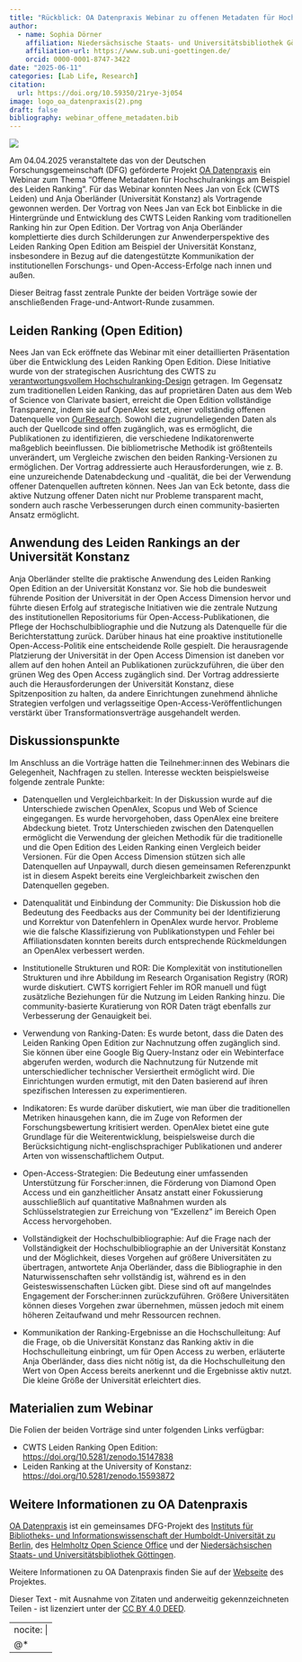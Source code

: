 ```yaml
---
title: "Rückblick: OA Datenpraxis Webinar zu offenen Metadaten für Hochschulrankings am Beispiel des Leiden Ranking"
author: 
  - name: Sophia Dörner
    affiliation: Niedersächsische Staats- und Universitätsbibliothek Göttingen
    affiliation-url: https://www.sub.uni-goettingen.de/
    orcid: 0000-0001-8747-3422
date: "2025-06-11"
categories: [Lab Life, Research]
citation: 
  url: https://doi.org/10.59350/21rye-3j054 
image: logo_oa_datenpraxis(2).png
draft: false
bibliography: webinar_offene_metadaten.bib
---
```


![](logo_oa_datenpraxis(2).png){fig-align="center"}

Am 04.04.2025 veranstaltete das von der Deutschen Forschungsgemeinschaft (DFG) geförderte Projekt [OA Datenpraxis](https://oa-datenpraxis.de/) ein Webinar zum Thema "Offene Metadaten für Hochschulrankings am Beispiel des Leiden Ranking". Für das Webinar konnten Nees Jan von Eck (CWTS Leiden) und Anja Oberländer (Universität Konstanz) als Vortragende gewonnen werden. Der Vortrag von Nees Jan van Eck bot Einblicke in die Hintergründe und Entwicklung des CWTS Leiden Ranking vom traditionellen Ranking hin zur Open Edition. Der Vortrag von Anja Oberländer komplettierte dies durch Schilderungen zur Anwenderperspektive des Leiden Ranking Open Edition am Beispiel der Universität Konstanz, insbesondere in Bezug auf die datengestützte Kommunikation der institutionellen Forschungs- und Open-Access-Erfolge nach innen und außen.

Dieser Beitrag fasst zentrale Punkte der beiden Vorträge sowie der anschließenden Frage-und-Antwort-Runde zusammen.

## Leiden Ranking (Open Edition)

Nees Jan van Eck eröffnete das Webinar mit einer detaillierten Präsentation über die Entwicklung des Leiden Ranking Open Edition. Diese Initiative wurde von der strategischen Ausrichtung des CWTS zu [verantwortungsvollem Hochschulranking-Design](https://www.cwts.nl/blog?article=n-r2q274) getragen. Im Gegensatz zum traditionellen Leiden Ranking, das auf proprietären Daten aus dem Web of Science von Clarivate basiert, erreicht die Open Edition vollständige Transparenz, indem sie auf OpenAlex setzt, einer vollständig offenen Datenquelle von [OurResearch](https://ourresearch.org/). Sowohl die zugrundeliegenden Daten als auch der Quellcode sind offen zugänglich, was es ermöglicht, die Publikationen zu identifizieren, die verschiedene Indikatorenwerte maßgeblich beeinflussen. Die bibliometrische Methodik ist größtenteils unverändert, um Vergleiche zwischen den beiden Ranking-Versionen zu ermöglichen. Der Vortrag addressierte auch Herausforderungen, wie z. B. eine unzureichende Datenabdeckung und -qualität, die bei der Verwendung offener Datenquellen auftreten können. Nees Jan van Eck betonte, dass die aktive Nutzung offener Daten nicht nur Probleme transparent macht, sondern auch rasche Verbesserungen durch einen community-basierten Ansatz ermöglicht.

## Anwendung des Leiden Rankings an der Universität Konstanz

Anja Oberländer stellte die praktische Anwendung des Leiden Ranking Open Edition an der Universität Konstanz vor. Sie hob die bundesweit führende Position der Universität in der Open Access Dimension hervor und führte diesen Erfolg auf strategische Initiativen wie die zentrale Nutzung des institutionellen Repositoriums für Open-Access-Publikationen, die Pflege der Hochschulbibliographie und die Nutzung als Datenquelle für die Berichterstattung zurück. Darüber hinaus hat eine proaktive institutionelle Open-Access-Politik eine entscheidende Rolle gespielt. Die herausragende Platzierung der Universität in der Open Access Dimension ist daneben vor allem auf den hohen Anteil an Publikationen zurückzuführen, die über den grünen Weg des Open Access zugänglich sind. Der Vortrag addressierte auch die Herausforderungen der Universität Konstanz, diese Spitzenposition zu halten, da andere Einrichtungen zunehmend ähnliche Strategien verfolgen und verlagsseitige Open-Access-Veröffentlichungen verstärkt über Transformationsverträge ausgehandelt werden.

## Diskussionspunkte

Im Anschluss an die Vorträge hatten die Teilnehmer:innen des Webinars die Gelegenheit, Nachfragen zu stellen. Interesse weckten beispielsweise folgende zentrale Punkte:

-   Datenquellen und Vergleichbarkeit: In der Diskussion wurde auf die Unterschiede zwischen OpenAlex, Scopus und Web of Science eingegangen. Es wurde hervorgehoben, dass OpenAlex eine breitere Abdeckung bietet. Trotz Unterschieden zwischen den Datenquellen ermöglicht die Verwendung der gleichen Methodik für die traditionelle und die Open Edition des Leiden Ranking einen Vergleich beider Versionen. Für die Open Access Dimension stützen sich alle Datenquellen auf Unpaywall, durch diesen gemeinsamen Referenzpunkt ist in diesem Aspekt bereits eine Vergleichbarkeit zwischen den Datenquellen gegeben.

-   Datenqualität und Einbindung der Community: Die Diskussion hob die Bedeutung des Feedbacks aus der Community bei der Identifizierung und Korrektur von Datenfehlern in OpenAlex wurde hervor. Probleme wie die falsche Klassifizierung von Publikationstypen und Fehler bei Affiliationsdaten konnten bereits durch entsprechende Rückmeldungen an OpenAlex verbessert werden.

-   Institutionelle Strukturen und ROR: Die Komplexität von institutionellen Strukturen und ihre Abbildung im Research Organisation Registry (ROR) wurde diskutiert. CWTS korrigiert Fehler im ROR manuell und fügt zusätzliche Beziehungen für die Nutzung im Leiden Ranking hinzu. Die community-basierte Kuratierung von ROR Daten trägt ebenfalls zur Verbesserung der Genauigkeit bei.

-   Verwendung von Ranking-Daten: Es wurde betont, dass die Daten des Leiden Ranking Open Edition zur Nachnutzung offen zugänglich sind. Sie können über eine Google Big Query-Instanz oder ein Webinterface abgerufen werden, wodurch die Nachnutzung für Nutzende mit unterschiedlicher technischer Versiertheit ermöglicht wird. Die Einrichtungen wurden ermutigt, mit den Daten basierend auf ihren spezifischen Interessen zu experimentieren.

-   Indikatoren: Es wurde darüber diskutiert, wie man über die traditionellen Metriken hinausgehen kann, die im Zuge von Reformen der Forschungsbewertung kritisiert werden. OpenAlex bietet eine gute Grundlage für die Weiterentwicklung, beispielsweise durch die Berücksichtigung nicht-englischsprachiger Publikationen und anderer Arten von wissenschaftlichem Output.

-   Open-Access-Strategien: Die Bedeutung einer umfassenden Unterstützung für Forscher:innen, die Förderung von Diamond Open Access und ein ganzheitlicher Ansatz anstatt einer Fokussierung ausschließlich auf quantitative Maßnahmen wurden als Schlüsselstrategien zur Erreichung von "Exzellenz" im Bereich Open Access hervorgehoben.

-   Vollständigkeit der Hochschulbibliographie: Auf die Frage nach der Vollständigkeit der Hochschulbibliographie an der Universität Konstanz und der Möglichkeit, dieses Vorgehen auf größere Universitäten zu übertragen, antwortete Anja Oberländer, dass die Bibliographie in den Naturwissenschaften sehr vollständig ist, während es in den Geisteswissenschaften Lücken gibt. Diese sind oft auf mangelndes Engagement der Forscher:innen zurückzuführen. Größere Universitäten können dieses Vorgehen zwar übernehmen, müssen jedoch mit einem höheren Zeitaufwand und mehr Ressourcen rechnen.

-   Kommunikation der Ranking-Ergebnisse an die Hochschulleitung: Auf die Frage, ob die Universität Konstanz das Ranking aktiv in die Hochschulleitung einbringt, um für Open Access zu werben, erläuterte Anja Oberländer, dass dies nicht nötig ist, da die Hochschulleitung den Wert von Open Access bereits anerkennt und die Ergebnisse aktiv nutzt. Die kleine Größe der Universität erleichtert dies.

## Materialien zum Webinar

Die Folien der beiden Vorträge sind unter folgenden Links verfügbar:

-   CWTS Leiden Ranking Open Edition: <https://doi.org/10.5281/zenodo.15147838>
-   Leiden Ranking at the University of Konstanz: <https://doi.org/10.5281/zenodo.15593872>

## Weitere Informationen zu OA Datenpraxis

[OA Datenpraxis](https://www.oa-datenpraxis.de) ist ein gemeinsames DFG-Projekt des [Instituts für Bibliotheks- und Informationswissenschaft der Humboldt-Universität zu Berlin](https://www.ibi.hu-berlin.de), des [Helmholtz Open Science Office](https://os.helmholtz.de) und der [Niedersächsischen Staats- und Universitätsbibliothek Göttingen](https://www.sub.uni-goettingen.de).

Weitere Informationen zu OA Datenpraxis finden Sie auf der [Webseite](https://oa-datenpraxis.de/events.html) des Projektes.

Dieser Text - mit Ausnahme von Zitaten und anderweitig gekennzeichneten Teilen - ist lizenziert unter der [CC BY 4.0 DEED](https://creativecommons.org/licenses/by/4.0/deed.de).

---
nocite: |
  @*
---
